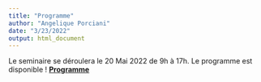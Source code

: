 ```yaml
---
title: "Programme"
author: "Angelique Porciani"
date: "3/23/2022"
output: html_document
---
```


Le seminaire se déroulera le 20 Mai 2022 de 9h à 17h. 
Le programme est disponible ! 
[__Programme__](./MEE-programme.pdf)

